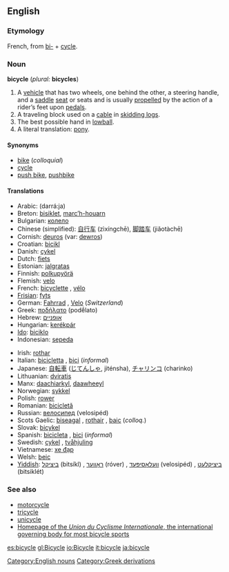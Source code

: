 ==English==
===Etymology===
French, from [[bi-]] + [[cycle]].

===Noun===
'''bicycle''' (''plural:'' '''bicycles''')

# A [[vehicle]] that has two wheels, one behind the other, a steering handle, and a [[saddle]] [[seat]] or seats and is usually [[propel]]led by the action of a rider’s feet upon [[pedal]]s.
# A traveling block used on a [[cable]] in [[skidding logs]].
# The best possible hand in [[lowball]].
# A literal translation: [[pony]].

====Synonyms====
*[[bike]] (''colloquial'')
*[[cycle]]
*[[push bike]], [[pushbike]]

====Translations====
{{top}}
*Arabic: {{ARchar|[[دراجة]]}} (darrá:ja) {{f}}
*Breton: [[bisiklet]], [[marcʼh-houarn]]
*Bulgarian: [[колело]] {{n}}
*Chinese (simplified): [[自行车]] (zìxíngchē), [[脚踏车]] (jiǎotàchē)
*Cornish: [[deuros]] (var: [[dewros]])
*Croatian: [[bicikl]] {{m}}
*Danish: [[cykel]] {{c}}
*Dutch: [[fiets]] {{m}}
*Estonian: [[jalgratas]]
*Finnish: [[polkupyörä]]
*Flemish: [[velo]] {{m}}
*French: [[bicyclette]] {{f}}, [[vélo]] {{m}}
*[[Frisian]]: [[fyts]]
*German: [[Fahrrad]] {{n}}, [[Velo]] {{n}} (''Switzerland'')
*Greek: [[ποδήλατο]] (podḗlato) {{n}}
*Hebrew: [[אופניים]] {{m}} {{p}}
*Hungarian: [[kerékpár]]
*[[Ido]]: [[biciklo]]
*Indonesian: [[sepeda]]
{{mid}}
*Irish: [[rothar]] {{m}}
*Italian: [[bicicletta#Italian|bicicletta]] {{f}}, [[bici#Italian|bici]] {{f}} (''informal'')
*Japanese: [[自転車]] ([[じてんしゃ]], jiténsha), [[チャリンコ]] (charinko)
*Lithuanian: [[dviratis]] {{m}}
*Manx: [[daachiarkyl]], [[daawheeyl]]
*Norwegian: [[sykkel]] {{m}}
*Polish: [[rower]] {{m}}
*Romanian: [[bicicletă]] {{f}}
*Russian: [[велосипед]] (velosipéd) {{m}}
*Scots Gaelic: [[biseagal]] {{m}}, [[rothair]] {{m}}, [[baic]] {{m}} (''colloq.'')
*Slovak: [[bicykel#Slovak|bicykel]] {{m}}
*Spanish: [[bicicleta#Spanish|bicicleta]] {{f}}, [[bici#Spanish|bici]] {{f}} (''informal'')
*Swedish: [[cykel]] {{c}}, [[tvåhjuling]] {{c}}
*Vietnamese: [[xe đạp]]
*Welsh: [[beic]] {{m}}
*[[Yiddish]]: [[ביציקל]] (bitsíkl) {{m}}, [[ראָווער]] (róver) {{m}}, [[וועלאָסיפּעד]] (velosipéd) {{m}}, [[ביציקלעט]] (bitsiklét) {{m}}
{{bottom}}

===See also===
*[[motorcycle]]
*[[tricycle]]
*[[unicycle]]
*[http://www.uci.ch Homepage of the ''Union du Cyclisme Internationale'', the international governing body for most bicycle sports]

[[Category:English nouns]]
[[Category:Greek derivations]]

[[es:bicycle]]
[[gl:Bicycle]]
[[io:Bicycle]]
[[it:bicycle]]
[[ja:bicycle]]